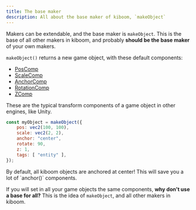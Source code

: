 ```yaml
---
title: The base maker
description: All about the base maker of kiboom, `makeObject`
---
```


Makers can be extendable, and the base maker is `makeObject`. This is the base
of all other makers in kiboom, and probably **should be the base maker** of
your own makers.

`makeObject()` returns a new game object, with these default components: 


- [PosComp](https://kaboomjs.com/#PosComp)
- [ScaleComp](https://kaboomjs.com/#ScaleComp)
- [AnchorComp](https://kaboomjs.com/#AnchorComp)
- [RotationComp](https://kaboomjs.com/#RotationComp)
- [ZComp](https://kaboomjs.com/#ZComp)

These are the typical transform components of a game object in other engines,
like Unity.

```js
const myObject = makeObject({
    pos: vec2(100, 100),
    scale: vec2(2, 2),
    anchor: "center",
    rotate: 90,
    z: 1,
    tags: [ "entity" ],
});
```

<Aside type="tip">
By default, all kiboom objects are anchored at center! This will save you
a lot of `anchor()` components.
</Aside>

If you will set in all your game objects the same components, **why don't use a
base for all?** This is the idea of `makeObject`, and all other makers in kiboom.

